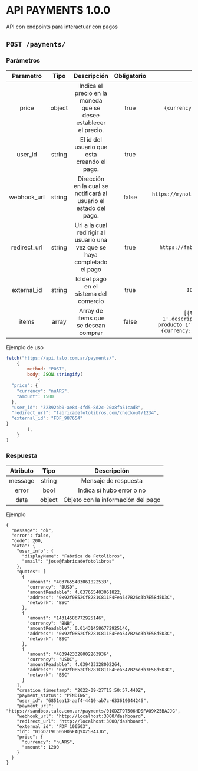 # API PAYMENTS 1.0.0

API con endpoints para interactuar con pagos



## `POST /payments/`

### Parámetros

| Parametro | Tipo | Descripción | Obligatorio | Ejemplo |
| :-------: | :--: | :---------: | :---------: | :-----: |
| price | object | Indica el precio en la moneda que se desee establecer el precio. | true | `{currency:'nuARS',amount:1500}` |
| user_id | string | El id del usuario que esta creando el pago. | true | `a123456789` |
| webhook_url | string | Dirección en la cual se notificará al usuario el estado del pago. | false | `https://mynotificationurl.com/payment?id=123` |
| redirect_url | string | Url a la cual redirigir al usuario una vez que se haya completado el pago | true | `https://fabrica.com/checkout/1234` |
| external_id | string | Id del pago en el sistema del comercio | true | `ID_INTERNO_1234` |
| items | array | Array de items que se desean comprar | false | `[{title:'Producto 1',description:'Descripción del producto 1',quantity:1,unit_price:{currency:'nuARS',amount:1500}}]` |

Ejemplo de uso

```js
fetch("https://api.talo.com.ar/payments/", 
	{
		method: "POST",
		body: JSON.stringify(
			{
  "price": {
    "currency": "nuARS",
    "amount": 1500
  },
  "user_id": "32392bb0-ae84-4fd5-8d2c-20a8fa51cad8",
  "redirect_url": "fabricadefotolibros.com/checkout/1234",
  "external_id": "FDF_987654"
}
		),
	}
)
```

### Respuesta

| Atributo  | Tipo | Descripción |
| :-------: | :--: | :---------: | 
| message | string | Mensaje de respuesta |
| error | bool | Indica si hubo error o no |
| data | object | Objeto con la información del pago |


Ejemplo
```
{
  "message": "ok",
  "error": false,
  "code": 200,
  "data": {
    "user_info": {
      "displayName": "Fabrica de Fotolibros",
      "email": "jose@fabricadefotolibros"
    },
    "quotes": [
      {
        "amount": "4037655403061822533",
        "currency": "BUSD",
        "amountReadable": 4.037655403061822,
        "address": "0x92f0852Cf8281C811F4Fea547B26c3b7E58d5D3C",
        "network": "BSC"
      },
      {
        "amount": "14314586772925146",
        "currency": "BNB",
        "amountReadable": 0.014314586772925146,
        "address": "0x92f0852Cf8281C811F4Fea547B26c3b7E58d5D3C",
        "network": "BSC"
      },
      {
        "amount": "4039423328002263936",
        "currency": "USDC",
        "amountReadable": 4.039423328002264,
        "address": "0x92f0852Cf8281C811F4Fea547B26c3b7E58d5D3C",
        "network": "BSC"
      }
    ],
    "creation_timestamp": "2022-09-27T15:50:57.440Z",
    "payment_status": "PENDING",
    "user_id": "6851ea13-aaf4-4410-ab7c-633619044246",
    "payment_url": "https://sandbox.talo.com.ar/payments/01GDZT9T506HDSFAQ9X25BAJJG",
    "webhook_url": "http://localhost:3000/dashboard",
    "redirect_url": "http://localhost:3000/dashboard",
    "external_id": "FDF_106503",
    "id": "01GDZT9T506HDSFAQ9X25BAJJG",
    "price": {
      "currency": "nuARS",
      "amount": 1200
    }
  }
}
```


